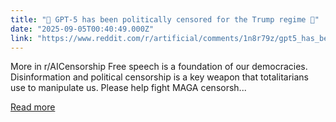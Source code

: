 ```yaml
---
title: "🚨 GPT-5 has been politically censored for the Trump regime 🚨"
date: "2025-09-05T00:40:49.000Z"
link: "https://www.reddit.com/r/artificial/comments/1n8r79z/gpt5_has_been_politically_censored_for_the_trump/"
---
```


More in r/AICensorship
 Free speech is a foundation of our democracies. Disinformation and political censorship is a key weapon that totalitarians use to manipulate us. Please help fight MAGA censorsh...

[Read more](https://www.reddit.com/r/artificial/comments/1n8r79z/gpt5_has_been_politically_censored_for_the_trump/)
